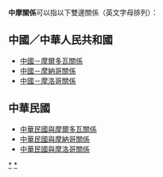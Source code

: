 {{noteTA|G1=國家}}
'''中摩關係'''可以指以下雙邊關係（英文字母排列）：

==中國／中華人民共和國==
* [[中國－摩爾多瓦關係|中國－摩爾多瓦關係]]
* [[中國－摩納哥關係|中國－摩納哥關係]]
* [[中國－摩洛哥關係|中國－摩洛哥關係]]

==中華民國==
{{主條目消歧義|「'''臺摩關係'''」重新導向至此。}}
*[[中華民國與摩爾多瓦關係|中華民國與摩爾多瓦關係]]
*[[中華民國與摩納哥關係|中華民國與摩納哥關係]]
*[[中華民國與摩洛哥關係|中華民國與摩洛哥關係]]

{{disambig|Cat=四字消歧义}}
[[Category:中華人民共和國雙邊關係消歧義|*]]
[[Category:中華民國雙邊關係消歧義|*]]